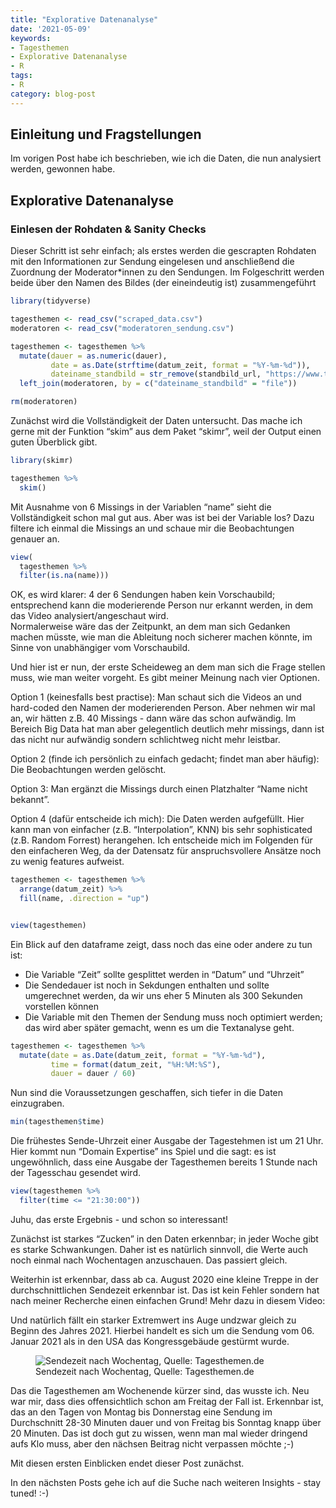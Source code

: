 ```yaml
---
title: "Explorative Datenanalyse"
date: '2021-05-09'
keywords:
- Tagesthemen
- Explorative Datenanalyse
- R
tags:
- R
category: blog-post
---
```


## Einleitung und Fragstellungen

Im vorigen Post habe ich beschrieben, wie ich die Daten, die nun analysiert werden, gewonnen habe.


## Explorative Datenanalyse

### Einlesen der Rohdaten & Sanity Checks

Dieser Schritt ist sehr einfach; als erstes werden die gescrapten Rohdaten mit den Informationen zur Sendung eingelesen und anschließend die Zuordnung der Moderator*innen zu den Sendungen. Im Folgeschritt werden beide über den Namen des Bildes (der eineindeutig ist) zusammengeführt

```r
library(tidyverse)

tagesthemen <- read_csv("scraped_data.csv")
moderatoren <- read_csv("moderatoren_sendung.csv")

tagesthemen <- tagesthemen %>% 
  mutate(dauer = as.numeric(dauer),
         date = as.Date(strftime(datum_zeit, format = "%Y-%m-%d")),
         dateiname_standbild = str_remove(standbild_url, "https://www.tagesschau.de/multimedia/bilder/")) %>% 
  left_join(moderatoren, by = c("dateiname_standbild" = "file"))

rm(moderatoren)

```

Zunächst wird die Vollständigkeit der Daten untersucht. Das mache ich gerne mit der Funktion "skim" aus dem Paket "skimr", weil der Output einen guten Überblick gibt.

```r
library(skimr)

tagesthemen %>% 
  skim()
```
Mit Ausnahme von 6 Missings in der Variablen "name" sieht die Vollständigkeit schon mal gut aus.
Aber was ist bei der Variable los? Dazu filtere ich einmal die Missings an und schaue mir die Beobachtungen genauer an.

```r
view( 
  tagesthemen %>% 
  filter(is.na(name)))
```

OK, es wird klarer: 4 der 6 Sendungen haben kein Vorschaubild; entsprechend kann die moderierende Person nur erkannt werden, in dem das Video analysiert/angeschaut wird.  
Normalerweise wäre das der Zeitpunkt, an dem man sich Gedanken machen müsste, wie man die Ableitung noch sicherer machen könnte, im Sinne von unabhängiger vom Vorschaubild. 

Und hier ist er nun, der erste Scheideweg an dem man sich die Frage stellen muss, wie man weiter vorgeht.
Es gibt meiner Meinung nach vier Optionen. 

Option 1 (keinesfalls best practise): Man schaut sich die Videos an und hard-coded den Namen der moderierenden Person. Aber nehmen wir mal an, wir hätten z.B. 40 Missings - dann wäre das schon aufwändig.
Im Bereich Big Data hat man aber gelegentlich deutlich mehr missings, dann ist das nicht nur aufwändig sondern schlichtweg nicht mehr leistbar.

Option 2 (finde ich persönlich zu einfach gedacht; findet man aber häufig): Die Beobachtungen werden gelöscht.

Option 3: Man ergänzt die Missings durch einen Platzhalter "Name nicht bekannt".

Option 4 (dafür entscheide ich mich): Die Daten werden aufgefüllt. Hier kann man von einfacher (z.B. "Interpolation", KNN) bis sehr sophisticated (z.B. Random Forrest) herangehen. Ich entscheide mich im Folgenden für den einfacheren Weg, da der Datensatz für anspruchsvollere Ansätze noch zu wenig features aufweist.


```r

tagesthemen <- tagesthemen %>% 
  arrange(datum_zeit) %>% 
  fill(name, .direction = "up")


view(tagesthemen)

```

Ein Blick auf den dataframe zeigt, dass noch das eine oder andere zu tun ist:

- Die Variable "Zeit" sollte gesplittet werden in "Datum" und "Uhrzeit"
- Die Sendedauer ist noch in Sekdungen enthalten und sollte umgerechnet werden, da wir uns eher 5 Minuten als 300 Sekunden vorstellen können
- Die Variable mit den Themen der Sendung muss noch optimiert werden; das wird aber später gemacht, wenn es um die Textanalyse geht.

```r

tagesthemen <- tagesthemen %>% 
  mutate(date = as.Date(datum_zeit, format = "%Y-%m-%d"),
         time = format(datum_zeit, "%H:%M:%S"),
         dauer = dauer / 60)
```

Nun sind die Voraussetzungen geschaffen, sich tiefer in die Daten einzugraben.

```r
min(tagesthemen$time)
```

Die frühestes Sende-Uhrzeit einer Ausgabe der Tagestehmen ist um 21 Uhr.
Hier kommt nun "Domain Expertise" ins Spiel und die sagt: es ist ungewöhnlich, dass eine Ausgabe der Tagesthemen bereits 1 Stunde nach der Tagesschau gesendet wird. 

```r
view(tagesthemen %>% 
  filter(time <= "21:30:00"))

```








Juhu, das erste Ergebnis - und schon so interessant!

Zunächst ist starkes "Zucken" in den Daten erkennbar; in jeder Woche gibt es starke Schwankungen.
Daher ist es natürlich sinnvoll, die Werte auch noch einmal nach Wochentagen anzuschauen. Das passiert gleich.

Weiterhin ist erkennbar, dass ab ca. August 2020 eine kleine Treppe in der durchschnittlichen Sendezeit erkennbar ist.
Das ist kein Fehler sondern hat nach meiner Recherche einen einfachen Grund! Mehr dazu in diesem Video:

Und natürlich fällt ein starker Extremwert ins Auge undzwar gleich zu Beginn des Jahres 2021.
Hierbei handelt es sich um die Sendung vom 06. Januar 2021 als in den USA das Kongressgebäude gestürmt wurde.

![Sendezeit nach Wochentag, Quelle: Tagesthemen.de](/posts/2021-05-09-tagesthemen/sendezeit_nach_wochentag.png)

Das die Tagesthemen am Wochenende kürzer sind, das wusste ich. Neu war mir, dass dies offensichtlich schon am Freitag der Fall ist. 
Erkennbar ist, das an den Tagen von Montag bis Donnerstag eine Sendung im Durchschnitt 28-30 Minuten dauer und von Freitag bis Sonntag knapp über 20 Minuten.
Das ist doch gut zu wissen, wenn man mal wieder dringend aufs Klo muss, aber den nächsen Beitrag nicht verpassen möchte ;-)

Mit diesen ersten Einblicken endet dieser Post zunächst.

In den nächsten Posts gehe ich auf die Suche nach weiteren Insights - stay tuned! :-)

